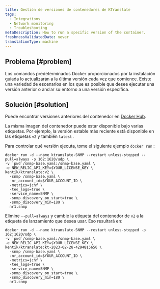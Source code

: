 ```yaml
---
title: Gestión de versiones de contenedores de KTranslate
tags:
  - Integrations
  - Network monitoring
  - Troubleshooting
metaDescription: How to run a specific version of the container.
freshnessValidatedDate: never
translationType: machine
---
```


## Problema [#problem]

Los comandos predeterminados Docker proporcionados por la instalación guiada lo actualizarán a la última versión cada vez que comience. Existe una variedad de escenarios en los que es posible que desee ejecutar una versión anterior o anclar su entorno a una versión específica.

## Solución [#solution]

Puede encontrar versiones anteriores del contenedor en [Docker Hub](https://hub.docker.com/r/kentik/ktranslate/tags).

La misma imagen del contenedor puede estar disponible bajo varias etiquetas. Por ejemplo, la versión estable más reciente está disponible en las etiquetas `v2` y también `latest` .

Para controlar qué versión ejecuta, tome el siguiente ejemplo `docker run` :

```shell
docker run -d --name ktranslate-SNMP --restart unless-stopped --pull=always -p 162:1620/udp \
-v `pwd`/snmp-base.yaml:/snmp-base.yaml \
-e NEW_RELIC_API_KEY=$YOUR_LICENSE_KEY \
kentik/ktranslate:v2 \
  -snmp /snmp-base.yaml \
  -nr_account_id=$YOUR_ACCOUNT_ID \
  -metrics=jchf \
  -tee_logs=true \
  -service_name=SNMP \
  -snmp_discovery_on_start=true \
  -snmp_discovery_min=180 \
  nr1.snmp
```

Elimine `--pull=always` y cambie la etiqueta del contenedor de `v2` a la etiqueta de lanzamiento que desea usar. Eso resultará en:

```shell
docker run -d --name ktranslate-SNMP --restart unless-stopped -p 162:1620/udp \
-v `pwd`/snmp-base.yaml:/snmp-base.yaml \
-e NEW_RELIC_API_KEY=$YOUR_LICENSE_KEY \
kentik/ktranslate:kt-2023-02-28-4294815650 \
  -snmp /snmp-base.yaml \
  -nr_account_id=$YOUR_ACCOUNT_ID \
  -metrics=jchf \
  -tee_logs=true \
  -service_name=SNMP \
  -snmp_discovery_on_start=true \
  -snmp_discovery_min=180 \
  nr1.snmp
```